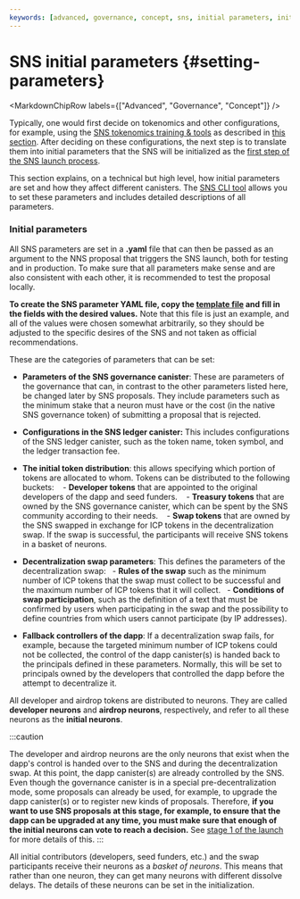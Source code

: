 ```yaml
---
keywords: [advanced, governance, concept, sns, initial parameters, init params]
---
```



# SNS initial parameters {#setting-parameters}

<MarkdownChipRow labels={["Advanced", "Governance", "Concept"]} />


Typically, one would first decide on tokenomics and other configurations, for example, using the [SNS tokenomics training & tools](https://wiki.internetcomputer.org/wiki/How-To:_SNS_tokenomics_configuration) as described in [this section](./tokenomics-intro.mdx).
After deciding on these configurations, the next step is to translate them into initial parameters that the SNS will be initialized as the [first step of the SNS launch process](../launching/launch-steps-1proposal.mdx).

This section explains, on a technical but high level, how initial parameters are set and how they affect different canisters.
The [SNS CLI tool](https://github.com/dfinity/ic/tree/master/rs/sns/cli) allows you to set these parameters and includes detailed descriptions of all parameters.

### Initial parameters
All SNS parameters are set in a **.yaml** file that can then be passed as an argument to the NNS proposal that triggers the SNS launch, both for testing and in production.
To make sure that all parameters make sense and are also consistent with each other, it is recommended to test the proposal locally.

**To create the SNS parameter YAML file, copy the [template file](https://github.com/dfinity/sns-testing/blob/main/example_sns_init.yaml) and fill in the fields with the desired values.** Note that this file is just an example, and all of the values were chosen somewhat arbitrarily, so they should be adjusted to the specific desires of the SNS and not taken as official recommendations.

These are the categories of parameters that can be set:
- **Parameters of the SNS governance canister**: These are parameters of the governance that can, in contrast to the other parameters listed here, be changed later by SNS proposals. They include parameters such as the minimum stake that a neuron must have or the cost (in the native SNS governance token) of submitting a proposal that is rejected.

- **Configurations in the SNS ledger canister:** This includes configurations of the SNS ledger canister, such as the token name, token symbol, and the ledger transaction fee.

- **The initial token distribution**: this allows specifying which portion of tokens are allocated to whom. Tokens can be distributed to the following buckets:
   - **Developer tokens** that are appointed to the original developers of the dapp and seed funders.
   - **Treasury tokens** that are owned by the SNS governance canister, which can be spent by the SNS community according to their needs.
   - **Swap tokens** that are owned by the SNS swapped in exchange for ICP tokens in the decentralization swap. If the swap is successful, the participants will receive SNS tokens in a basket of neurons.
- **Decentralization swap parameters**: This defines the parameters of the decentralization swap:
  - **Rules of the swap** such as the minimum number of ICP tokens that the swap must collect to be successful and the maximum number of ICP tokens that it will collect.
  - **Conditions of swap participation**, such as the definition of a text that must be confirmed by users when participating in the swap and the possibility to define countries from which users cannot participate (by IP addresses).

- **Fallback controllers of the dapp**: If a decentralization swap fails, for example, because the targeted minimum number of ICP tokens could not be collected, the control of the dapp canister(s) is handed back to the principals defined in these parameters. Normally, this will be set to principals owned by the developers that controlled the dapp before the attempt to decentralize it.

All developer and airdrop tokens are distributed to neurons.
They are called **developer neurons** and **airdrop neurons**, respectively, and refer to all these neurons as the **initial neurons**.

:::caution

The developer and airdrop neurons are the only neurons that exist when the dapp's control is handed over to the SNS and during the decentralization swap.
At this point, the dapp canister(s) are already controlled by the SNS.
Even though the governance canister is in a special pre-decentralization mode, some proposals can already be used, for example, to upgrade the dapp canister(s) or to register new kinds of proposals.
Therefore, **if you want to use SNS proposals at this stage, for example, to ensure that the dapp can be upgraded at any time, you must make sure that enough of the initial neurons can vote to reach a decision.**
See [stage 1 of the launch](../launching/launch-summary-1proposal.mdx) for more details of this.
:::

All initial contributors (developers, seed funders, etc.) and the swap participants receive their neurons as a *basket of neurons*.
This means that rather than one neuron, they can get many neurons with different dissolve delays. The details of these neurons can be set in the initialization.